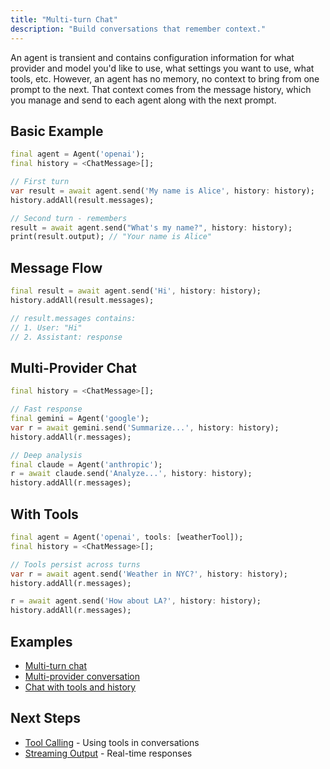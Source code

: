 ```yaml
---
title: "Multi-turn Chat"
description: "Build conversations that remember context."
---
```


An agent is transient and contains configuration information for what provider and model you'd like to use, what settings you want to use, what tools, etc. However, an agent has no memory, no context to bring from one prompt to the next. That context comes from the message history, which you manage and send to each agent along with the next prompt.

## Basic Example

```dart
final agent = Agent('openai');
final history = <ChatMessage>[];

// First turn
var result = await agent.send('My name is Alice', history: history);
history.addAll(result.messages);

// Second turn - remembers
result = await agent.send("What's my name?", history: history);
print(result.output); // "Your name is Alice"
```

## Message Flow

```dart
final result = await agent.send('Hi', history: history);
history.addAll(result.messages);

// result.messages contains:
// 1. User: "Hi"
// 2. Assistant: response
```

## Multi-Provider Chat

```dart
final history = <ChatMessage>[];

// Fast response
final gemini = Agent('google');
var r = await gemini.send('Summarize...', history: history);
history.addAll(r.messages);

// Deep analysis
final claude = Agent('anthropic');
r = await claude.send('Analyze...', history: history);
history.addAll(r.messages);
```

## With Tools

```dart
final agent = Agent('openai', tools: [weatherTool]);
final history = <ChatMessage>[];

// Tools persist across turns
var r = await agent.send('Weather in NYC?', history: history);
history.addAll(r.messages);

r = await agent.send('How about LA?', history: history);
history.addAll(r.messages);
```

## Examples

- [Multi-turn chat](https://github.com/csells/dartantic_ai/blob/main/packages/dartantic_ai/example/bin/multi_turn_chat.dart)
- [Multi-provider conversation](https://github.com/csells/dartantic_ai/blob/main/packages/dartantic_ai/example/bin/multi_provider.dart)
- [Chat with tools and history](https://github.com/csells/dartantic_ai/blob/main/packages/dartantic_ai/example/bin/chat.dart)

## Next Steps

- [Tool Calling](/tool-calling) - Using tools in conversations
- [Streaming Output](/streaming-output) - Real-time responses